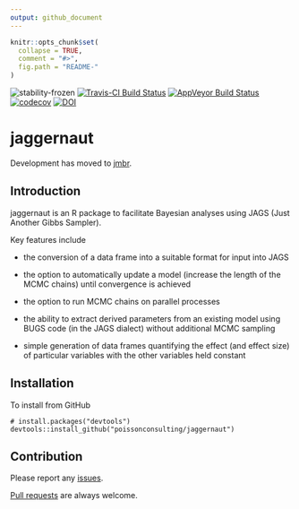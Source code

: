 ```yaml
---
output: github_document
---
```


<!-- README.md is generated from README.Rmd. Please edit that file -->

```r
knitr::opts_chunk$set(
  collapse = TRUE,
  comment = "#>",
  fig.path = "README-"
)
```

![stability-frozen](https://img.shields.io/badge/stability-locked-blue.svg)
[![Travis-CI Build Status](https://travis-ci.org/poissonconsulting/jaggernaut.svg?branch=master)](https://travis-ci.org/poissonconsulting/jaggernaut)
[![AppVeyor Build Status](https://ci.appveyor.com/api/projects/status/github/poissonconsulting/jaggernaut?branch=master&svg=true)](https://ci.appveyor.com/project/poissonconsulting/jaggernaut)
[![codecov](https://codecov.io/gh/poissonconsulting/jaggernaut/branch/master/graph/badge.svg)](https://codecov.io/gh/poissonconsulting/jaggernaut)
[![DOI](https://zenodo.org/badge/7877200.svg)](https://zenodo.org/badge/latestdoi/7877200)

# jaggernaut

Development has moved to [jmbr](https://github.com/poissonconsulting/jmbr).

## Introduction

jaggernaut is an R package to facilitate Bayesian analyses using JAGS 
(Just Another Gibbs Sampler).

Key features include 

* the conversion of a data frame into a suitable format for input into JAGS

* the option to automatically update a model (increase the length of the MCMC chains)
until convergence is achieved

* the option to run MCMC chains on parallel processes

* the ability to extract derived parameters from an existing model using BUGS code 
(in the JAGS dialect) without additional MCMC sampling

* simple generation of data frames quantifying the effect (and effect size) of 
particular variables with the other variables held constant

## Installation

To install from GitHub
```
# install.packages("devtools")
devtools::install_github("poissonconsulting/jaggernaut")
```

## Contribution

Please report any [issues](https://github.com/poissonconsulting/jaggernaut/issues).

[Pull requests](https://github.com/poissonconsulting/jaggernaut/pulls) are always welcome.
